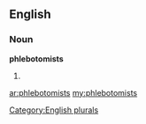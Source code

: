 ==English==

===Noun===
'''phlebotomists'''

# {{plural of|[[phlebotomist]]}}

[[Category:English plurals]]

[[ar:phlebotomists]]
[[my:phlebotomists]]